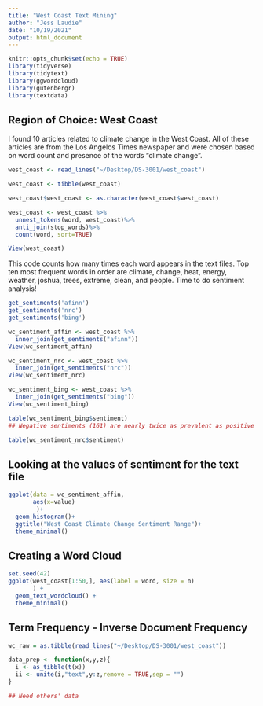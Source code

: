 ```yaml
---
title: "West Coast Text Mining"
author: "Jess Laudie"
date: "10/19/2021"
output: html_document
---
```


```r
knitr::opts_chunk$set(echo = TRUE)
library(tidyverse)
library(tidytext)
library(ggwordcloud)
library(gutenbergr)
library(textdata)
```
## Region of Choice: West Coast 

I found 10 articles related to climate change in the West Coast. All of these articles are from the Los Angelos Times newspaper and were chosen based on word count and presence of the words "climate change". 

```r
west_coast <- read_lines("~/Desktop/DS-3001/west_coast")

west_coast <- tibble(west_coast)

west_coast$west_coast <- as.character(west_coast$west_coast)

west_coast <- west_coast %>%
  unnest_tokens(word, west_coast)%>%
  anti_join(stop_words)%>% 
  count(word, sort=TRUE)

View(west_coast)

```
This code counts how many times each word appears in the text files. Top ten most frequent words in order are climate, change, heat, energy, weather, joshua, trees, extreme, clean, and people. Time to do sentiment analysis! 

```r
get_sentiments('afinn')
get_sentiments('nrc')
get_sentiments('bing')

wc_sentiment_affin <- west_coast %>%
  inner_join(get_sentiments("afinn"))
View(wc_sentiment_affin)

wc_sentiment_nrc <- west_coast %>%
  inner_join(get_sentiments("nrc"))
View(wc_sentiment_nrc)

wc_sentiment_bing <- west_coast %>%
  inner_join(get_sentiments("bing"))
View(wc_sentiment_bing)

table(wc_sentiment_bing$sentiment)
## Negative sentiments (161) are nearly twice as prevalent as positive ones (81)

table(wc_sentiment_nrc$sentiment)

```
## Looking at the values of sentiment for the text file

```r
ggplot(data = wc_sentiment_affin, 
       aes(x=value)
        )+
  geom_histogram()+
  ggtitle("West Coast Climate Change Sentiment Range")+
  theme_minimal()

```

## Creating a Word Cloud

```r
set.seed(42)
ggplot(west_coast[1:50,], aes(label = word, size = n)
       ) +
  geom_text_wordcloud() +
  theme_minimal()
```

## Term Frequency - Inverse Document Frequency 

```r
wc_raw = as.tibble(read_lines("~/Desktop/DS-3001/west_coast"))

data_prep <- function(x,y,z){
  i <- as_tibble(t(x))
  ii <- unite(i,"text",y:z,remove = TRUE,sep = "")
}

## Need others' data
  

```




